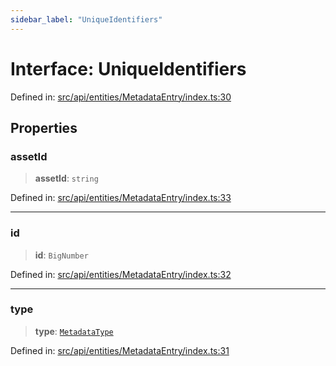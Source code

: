 ```yaml
---
sidebar_label: "UniqueIdentifiers"
---
```


# Interface: UniqueIdentifiers

Defined in: [src/api/entities/MetadataEntry/index.ts:30](https://github.com/PolymeshAssociation/polymesh-sdk/blob/bee6a2fe7a8ce5db42a6982e793782182cde2153/src/api/entities/MetadataEntry/index.ts#L30)

## Properties

### assetId

> **assetId**: `string`

Defined in: [src/api/entities/MetadataEntry/index.ts:33](https://github.com/PolymeshAssociation/polymesh-sdk/blob/bee6a2fe7a8ce5db42a6982e793782182cde2153/src/api/entities/MetadataEntry/index.ts#L33)

***

### id

> **id**: `BigNumber`

Defined in: [src/api/entities/MetadataEntry/index.ts:32](https://github.com/PolymeshAssociation/polymesh-sdk/blob/bee6a2fe7a8ce5db42a6982e793782182cde2153/src/api/entities/MetadataEntry/index.ts#L32)

***

### type

> **type**: [`MetadataType`](../types/enumerations/MetadataType.mdx)

Defined in: [src/api/entities/MetadataEntry/index.ts:31](https://github.com/PolymeshAssociation/polymesh-sdk/blob/bee6a2fe7a8ce5db42a6982e793782182cde2153/src/api/entities/MetadataEntry/index.ts#L31)
